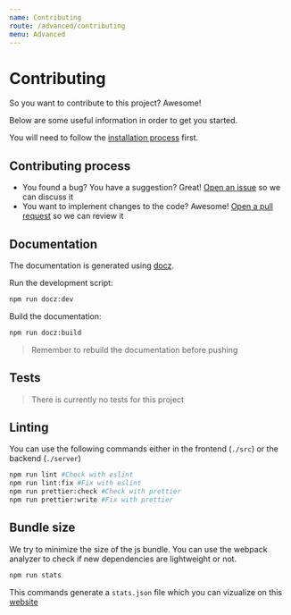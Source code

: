 ```yaml
---
name: Contributing
route: /advanced/contributing
menu: Advanced
---
```


# Contributing

So you want to contribute to this project? Awesome!

Below are some useful information in order to get you started.

You will need to follow the [installation process](/advanced/getting-started) first.

## Contributing process

- You found a bug? You have a suggestion? Great! [Open an issue](https://github.com/Zenika/FAQ/issues) so we can discuss it
- You want to implement changes to the code? Awesome! [Open a pull request](https://github.com/Zenika/FAQ/pulls) so we can review it

## Documentation

The documentation is generated using [docz](https://docz.site).

Run the development script:

```bash
npm run docz:dev
```

Build the documentation:

```bash
npm run docz:build
```

> Remember to rebuild the documentation before pushing

## Tests

> There is currently no tests for this project

## Linting

You can use the following commands either in the frontend (`./src`) or the backend (`./server`)

```bash
npm run lint #Check with eslint
npm run lint:fix #Fix with eslint
npm run prettier:check #Check with prettier
npm run prettier:write #Fix with prettier
```

## Bundle size

We try to minimize the size of the js bundle. You can use the webpack analyzer to check if new dependencies are lightweight or not.

```bash
npm run stats
```

This commands generate a `stats.json` file which you can vizualize on this [website](https://chrisbateman.github.io/webpack-visualizer/)
